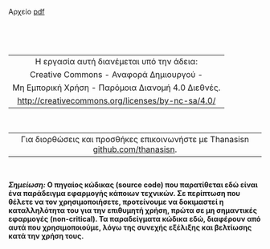 
\newpage 
# {-}

\  

Αρχείο [pdf](https://thanasisn.github.io/Libratran_guide/Libratran_guide.pdf)

\  
\vfill
\  

\  

----------------------------------------------------------------------------------------------------------------------
    Η εργασία αυτή διανέμεται υπό την άδεια:
    Creative Commons - Αναφορά Δημιουργού - 
    Μη Εμπορική Χρήση - Παρόμοια Διανομή 4.0 Διεθνές.
    [http://creativecommons.org/licenses/by-nc-sa/4.0/](http://creativecommons.org/licenses/by-nc-sa/4.0/)
----------------------------------------------------------------------------------------------------------------------

\  
\vfill \  
\  

--------------------------------------------------------------------------------------------------------------------
   Για διορθώσεις και προσθήκες επικοινωνήστε με Thanasisn [github.com/thanasisn](https://github.com/thanasisn).
--------------------------------------------------------------------------------------------------------------------

\  
\vfill \  
\  

**_Σημείωση:_ Ο πηγαίος κώδικας (source code) που παρατίθεται εδώ είναι ένα παράδειγμα εφαρμογής κάποιων τεχνικών. Σε περίπτωση που θέλετε να τον χρησιμοποιήσετε, προτείνουμε να δοκιμαστεί η καταλληλότητα του για την επιθυμητή χρήση, πρώτα σε μη σημαντικές εφαρμογές (non-critical). Τα παραδείγματα κώδικα εδώ, διαφέρουν από αυτά που χρησιμοποιούμε, λόγω της συνεχής εξέλιξης και βελτίωσης κατά την χρήση τους.**


